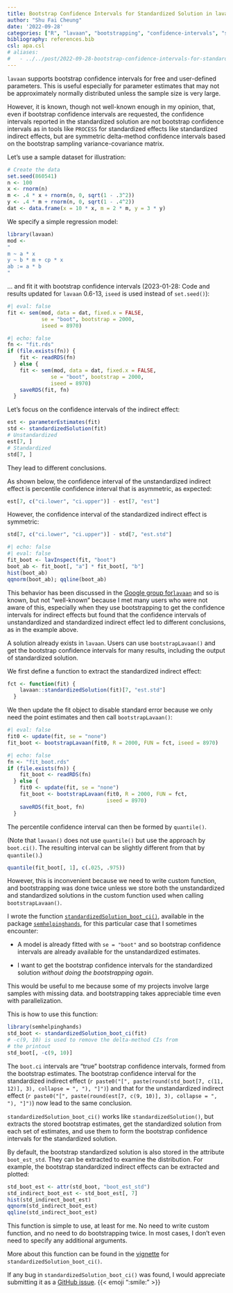 ```yaml
---
title: Bootstrap Confidence Intervals for Standardized Solution in lavaan
author: "Shu Fai Cheung"
date: '2022-09-28'
categories: ["R", "lavaan", "bootstrapping", "confidence-intervals", "semhelpinghands", "standardized"]
bibliography: references.bib
csl: apa.csl
# aliases:
#   - ../../post/2022-09-28-bootstrap-confidence-intervals-for-standardized-solution-in-lavaan/index.html
---
```



`lavaan` supports bootstrap confidence
intervals for free and user-defined
parameters. This is useful especially for
parameter estimates that may not be
approximately normally distributed unless
the sample size is very large.

However, it is known, though not well-known
enough in my opinion, that, even if bootstrap
confidence intervals are requested, the
confidence intervals reported in the
standardized solution are not bootstrap
confidence intervals as in tools like
`PROCESS` for standardized effects like
standardized indirect effects, but are
symmetric delta-method
confidence intervals based on the
bootstrap
sampling variance-covariance matrix.

Let's use a sample dataset for illustration:

```r
# Create the data
set.seed(860541)
n <- 100
x <- rnorm(n)
m <- .4 * x + rnorm(n, 0, sqrt(1 - .3^2))
y <- .4 * m + rnorm(n, 0, sqrt(1 - .4^2))
dat <- data.frame(x = 10 * x, m = 2 * m, y = 3 * y)
```

We specify a simple regression model:

```r
library(lavaan)
mod <-
"
m ~ a * x
y ~ b * m + cp * x
ab := a * b
"
```

... and fit it with bootstrap confidence
intervals (2023-01-28: Code and results
updated for `lavaan` 0.6-13, `iseed` is used
instead of `set.seed()`):

```r
#| eval: false
fit <- sem(mod, data = dat, fixed.x = FALSE,
           se = "boot", bootstrap = 2000,
           iseed = 8970)
```

```r
#| echo: false
fn <- "fit.rds"
if (file.exists(fn)) {
    fit <- readRDS(fn)
  } else {
    fit <- sem(mod, data = dat, fixed.x = FALSE,
              se = "boot", bootstrap = 2000,
              iseed = 8970)
    saveRDS(fit, fn)
  }
```

Let's focus on the confidence intervals of
the indirect effect:

```r
est <- parameterEstimates(fit)
std <- standardizedSolution(fit)
# Unstandardized
est[7, ]
# Standardized
std[7, ]
```

They lead to different conclusions.

As shown below, the confidence interval
of the unstandardized indirect effect
is percentile confidence interval that
is asymmetric, as expected:

```r
est[7, c("ci.lower", "ci.upper")] - est[7, "est"]
```

However, the confidence interval of the
standardized indirect effect is symmetric:

```r
std[7, c("ci.lower", "ci.upper")] - std[7, "est.std"]
```

```r
#| echo: false
#| eval: false
fit_boot <- lavInspect(fit, "boot")
boot_ab <- fit_boot[, "a"] * fit_boot[, "b"]
hist(boot_ab)
qqnorm(boot_ab); qqline(boot_ab)
```

This behavior has been discussed
in the [Google group for`lavaan`](https://groups.google.com/g/lavaan) and
so is known, but not "well-known" because
I met many users who were not aware of this,
especially when they use bootstrapping to
get the confidence intervals for indirect
effects but found that the confidence
intervals of unstandardized and
standardized indirect effect led to different
conclusions, as in the example above.

A solution already exists in `lavaan`.
Users can use
`bootstrapLavaan()` and get the bootstrap
confidence intervals for many results,
including
the output of standardized solution.

We first define a function to extract
the standardized indirect effect:

```r
fct <- function(fit) {
    lavaan::standardizedSolution(fit)[7, "est.std"]
  }
```

We then update the fit object to disable
standard error because we only need the
point estimates and then call
`bootstrapLavaan()`:

```r
#| eval: false
fit0 <- update(fit, se = "none")
fit_boot <- bootstrapLavaan(fit0, R = 2000, FUN = fct, iseed = 8970)
```

```r
#| echo: false
fn <- "fit_boot.rds"
if (file.exists(fn)) {
    fit_boot <- readRDS(fn)
  } else {
    fit0 <- update(fit, se = "none")
    fit_boot <- bootstrapLavaan(fit0, R = 2000, FUN = fct,
                                iseed = 8970)
    saveRDS(fit_boot, fn)
  }
```

The percentile confidence interval
can then be formed by `quantile()`.

(Note that `lavaan()` does not use `quantile()` but
use the approach by `boot.ci()`. The resulting
interval can be slightly different from that by `quantile()`.)

```r
quantile(fit_boot[, 1], c(.025, .975))
```

However, this is inconvenient because
we need to write
custom function, and
bootstrapping was done twice unless
we store both the unstandardized and
standardized solutions in the custom
function used when calling
`bootstrapLavaan()`.

I wrote the function
[`standardizedSolution_boot_ci()`](https://sfcheung.github.io/semhelpinghands/reference/standardizedSolution_boot_ci.html), available in
the package [`semhelpinghands`](https://sfcheung.github.io/semhelpinghands/), for this
particular
case that I sometimes encounter:

- A model is already fitted with
 `se = "boot"` and so bootstrap confidence
 intervals are already available for the
 unstandardized estimates.

- I want to get the bootstrap
confidence intervals for the
standardized solution *without doing the bootstrapping again*.

This would be useful to
me because some of my projects involve large
samples with missing data. and bootstrapping
takes appreciable time even with
parallelization.

This is how to use this function:

```r
library(semhelpinghands)
std_boot <- standardizedSolution_boot_ci(fit)
# -c(9, 10) is used to remove the delta-method CIs from
# the printout
std_boot[, -c(9, 10)]
```

The `boot.ci` intervals are "true"
bootstrap confidence intervals, formed
from the bootstrap estimates. The
bootstrap confidence interval for
the standardized indirect effect
(`r paste0("[", paste(round(std_boot[7, c(11, 12)], 3), collapse = ", "), "]")`)
and that for the unstandardized
indirect effect (`r paste0("[", paste(round(est[7, c(9, 10)], 3), collapse = ", "), "]")`)
now lead to the same conclusion.

`standardizedSolution_boot_ci()` works
like `standardizedSolution()`,
but extracts the stored bootstrap estimates,
get the standardized solution from each
set of estimates, and use them to form
the bootstrap confidence intervals for
the standardized solution.

By default, the bootstrap standardized
solution is also stored in the attribute
`boot_est_std`. They can be extracted
to examine the distribution. For example,
the bootstrap standardized indirect effects
can be extracted and plotted:

```r
std_boot_est <- attr(std_boot, "boot_est_std")
std_indirect_boot_est <- std_boot_est[, 7]
hist(std_indirect_boot_est)
qqnorm(std_indirect_boot_est)
qqline(std_indirect_boot_est)
```

This function is simple to use, at least for
me. No need to write custom function,
and no need to do bootstrapping twice.
In most cases, I don't even need to
specify any additional arguments.

More about this function can be found
in the [vignette](https://sfcheung.github.io/semhelpinghands/articles/standardizedSolution_boot_ci.html) for
`standardizedSolution_boot_ci()`.

If any bug in `standardizedSolution_boot_ci()`
was found, I would appreciate submitting
it as a [GitHub issue](https://github.com/sfcheung/semhelpinghands/issues).  {{< emoji ":smile:" >}}